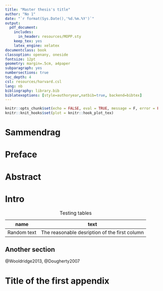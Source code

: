 ---
title: "Master thesis's title"
author: "No 1"
date: "`r format(Sys.Date(),'%d.%m.%Y')`"
output:
  pdf_document:
    includes:
      in_header: resources/MOPP.sty
    keep_tex: yes
    latex_engine: xelatex
documentclass: book
classoption: openany, oneside
fontsize: 12pt
geometry: margin=.5cm, a4paper
subparagraph: yes
numbersections: true
toc_depth: 4
csl: resources/harvard.csl
lang: nb
bibliography: library.bib
biblatexoptions: [style=authoryear,natbib=true, backend=bibtex]
---

```{r , include=FALSE}
knitr::opts_chunk$set(echo = FALSE, eval = TRUE, message = F, error = FALSE)
knitr::knit_hooks$set(plot = knitr::hook_plot_tex)
```
\Course{CODE}
<!-- If you want to write your MOPP in English, type on a new line \inEnglish -->
<!-- \inEnglish -->
\inEnglish

<!-- If you will have Appendices, type  "yes" in the next i.e \withAppendices{yes} -->
\withAppendices{yes}

\MoppTitle

# Sammendrag

\lipsum[3]

# Preface

\lipsum[2]

# Abstract
\lipsum[2]

\MoppLists

# Intro

| name        | text                                         |
| ------------|----------------------------------------------|
| Random text | The reasonable desription of the first column|

Table: Testing tables

## Another section
\lipsum[2-20]

\begin{figure}
\includegraphics{resources/nordlogoen}
\caption{Testing figure}
\end{figure}
@Wooldridge2013, @Dougherty2007

<!-- If you have Appendices, type on a new line \Appendices  and create a new chapter with a desired appendix-->

\Appendices

# Title of the first appendix

\MoppRefs

